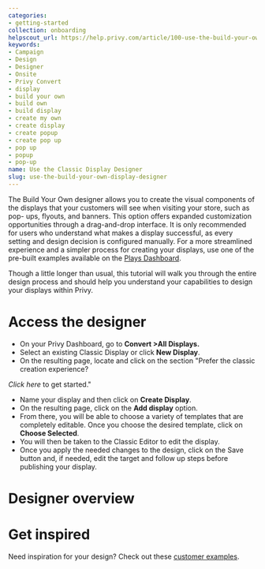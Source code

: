 ```yaml
---
categories:
- getting-started
collection: onboarding
helpscout_url: https://help.privy.com/article/100-use-the-build-your-own-display-designer
keywords:
- Campaign
- Design
- Designer
- Onsite
- Privy Convert
- display
- build your own
- build own
- build display
- create my own
- create display
- create popup
- create pop up
- pop up
- popup
- pop-up
name: Use the Classic Display Designer
slug: use-the-build-your-own-display-designer
---
```

The Build Your Own designer allows you to create the visual components of the
displays that your customers will see when visiting your store, such as pop-
ups, flyouts, and banners. This option offers expanded customization
opportunities through a drag-and-drop interface. It is only recommended for
users who understand what makes a display successful, as every setting and
design decision is configured manually. For a more streamlined experience and
a simpler process for creating your displays, use one of the pre-built
examples available on the [Plays
Dashboard](https://dashboard.privy.com/plays).

Though a little longer than usual, this tutorial will walk you through the
entire design process and should help you understand your capabilities to
design your displays within Privy.

# Access the designer

  * On your Privy Dashboard, go to **Convert >All Displays.**
  * Select an existing Classic Display or click **New Display**.
  * On the resulting page, locate and click on the section "Prefer the classic creation experience? 

 _Click here_ to get started."

  * Name your display and then click on **Create Display**.
  * On the resulting page, click on the **Add display** option.
  * From there, you will be able to choose a variety of templates that are completely editable. Once you choose the desired template, click on **Choose Selected**.
  * You will then be taken to the Classic Editor to edit the display.
  * Once you apply the needed changes to the design, click on the Save button and, if needed, edit the target and follow up steps before publishing your display.

# Designer overview

# Get inspired

Need inspiration for your design? Check out these [customer
examples](https://www.privy.com/customer-examples).

